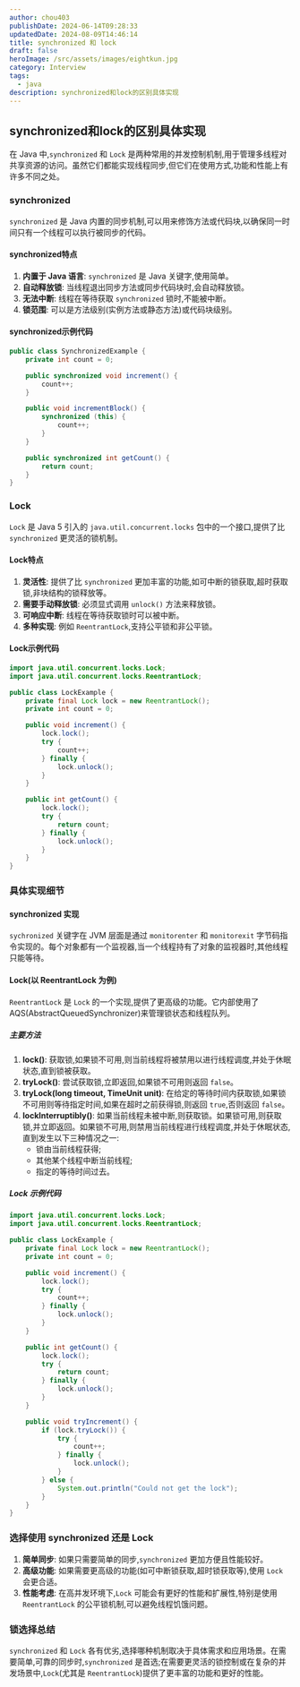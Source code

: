 ```yaml
---
author: chou403
publishDate: 2024-06-14T09:28:33
updatedDate: 2024-08-09T14:46:14
title: synchronized 和 lock
draft: false
heroImage: /src/assets/images/eightkun.jpg
category: Interview
tags:
  - java
description: synchronized和lock的区别具体实现
---
```


## synchronized和lock的区别具体实现

在 Java 中,`synchronized` 和 `Lock` 是两种常用的并发控制机制,用于管理多线程对共享资源的访问。虽然它们都能实现线程同步,但它们在使用方式,功能和性能上有许多不同之处。

### synchronized

`synchronized` 是 Java 内置的同步机制,可以用来修饰方法或代码块,以确保同一时间只有一个线程可以执行被同步的代码。

#### synchronized特点

1. **内置于 Java 语言**: `synchronized` 是 Java 关键字,使用简单。
2. **自动释放锁**: 当线程退出同步方法或同步代码块时,会自动释放锁。
3. **无法中断**: 线程在等待获取 `synchronized` 锁时,不能被中断。
4. **锁范围**: 可以是方法级别(实例方法或静态方法)或代码块级别。

#### synchronized示例代码

```java
public class SynchronizedExample {
    private int count = 0;

    public synchronized void increment() {
        count++;
    }

    public void incrementBlock() {
        synchronized (this) {
            count++;
        }
    }

    public synchronized int getCount() {
        return count;
    }
}
```

### Lock

`Lock` 是 Java 5 引入的 `java.util.concurrent.locks` 包中的一个接口,提供了比 `synchronized` 更灵活的锁机制。

#### Lock特点

1. **灵活性**: 提供了比 `synchronized` 更加丰富的功能,如可中断的锁获取,超时获取锁,非块结构的锁释放等。
2. **需要手动释放锁**: 必须显式调用 `unlock()` 方法来释放锁。
3. **可响应中断**: 线程在等待获取锁时可以被中断。
4. **多种实现**: 例如 `ReentrantLock`,支持公平锁和非公平锁。

#### Lock示例代码

```java
import java.util.concurrent.locks.Lock;
import java.util.concurrent.locks.ReentrantLock;

public class LockExample {
    private final Lock lock = new ReentrantLock();
    private int count = 0;

    public void increment() {
        lock.lock();
        try {
            count++;
        } finally {
            lock.unlock();
        }
    }

    public int getCount() {
        lock.lock();
        try {
            return count;
        } finally {
            lock.unlock();
        }
    }
}
```

### 具体实现细节

#### synchronized 实现

`sychronized` 关键字在 JVM 层面是通过 `monitorenter` 和 `monitorexit` 字节码指令实现的。每个对象都有一个监视器,当一个线程持有了对象的监视器时,其他线程只能等待。

#### Lock(以 ReentrantLock 为例)

`ReentrantLock` 是 `Lock` 的一个实现,提供了更高级的功能。它内部使用了 AQS(AbstractQueuedSynchronizer)来管理锁状态和线程队列。

##### 主要方法

1. **lock()**: 获取锁,如果锁不可用,则当前线程将被禁用以进行线程调度,并处于休眠状态,直到锁被获取。
2. **tryLock()**: 尝试获取锁,立即返回,如果锁不可用则返回 `false`。
3. **tryLock(long timeout, TimeUnit unit)**: 在给定的等待时间内获取锁,如果锁不可用则等待指定时间,如果在超时之前获得锁,则返回 `true`,否则返回 `false`。
4. **lockInterruptibly()**: 如果当前线程未被中断,则获取锁。如果锁可用,则获取锁,并立即返回。如果锁不可用,则禁用当前线程进行线程调度,并处于休眠状态,直到发生以下三种情况之一:
   - 锁由当前线程获得;
   - 其他某个线程中断当前线程;
   - 指定的等待时间过去。

##### Lock 示例代码

```java
import java.util.concurrent.locks.Lock;
import java.util.concurrent.locks.ReentrantLock;

public class LockExample {
    private final Lock lock = new ReentrantLock();
    private int count = 0;

    public void increment() {
        lock.lock();
        try {
            count++;
        } finally {
            lock.unlock();
        }
    }

    public int getCount() {
        lock.lock();
        try {
            return count;
        } finally {
            lock.unlock();
        }
    }

    public void tryIncrement() {
        if (lock.tryLock()) {
            try {
                count++;
            } finally {
                lock.unlock();
            }
        } else {
            System.out.println("Could not get the lock");
        }
    }
}
```

### 选择使用 synchronized 还是 Lock

1. **简单同步**: 如果只需要简单的同步,`synchronized` 更加方便且性能较好。
2. **高级功能**: 如果需要更高级的功能(如可中断锁获取,超时锁获取等),使用 `Lock` 会更合适。
3. **性能考虑**: 在高并发环境下,`Lock` 可能会有更好的性能和扩展性,特别是使用 `ReentrantLock` 的公平锁机制,可以避免线程饥饿问题。

### 锁选择总结

`synchronized` 和 `Lock` 各有优劣,选择哪种机制取决于具体需求和应用场景。在需要简单,可靠的同步时,`synchronized` 是首选;在需要更灵活的锁控制或在复杂的并发场景中,`Lock`(尤其是 `ReentrantLock`)提供了更丰富的功能和更好的性能。
